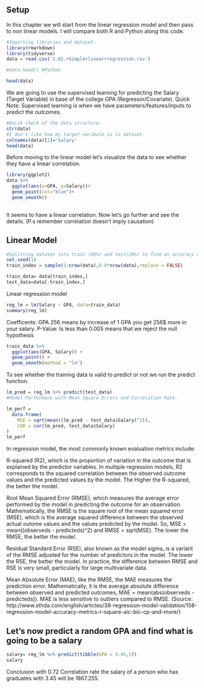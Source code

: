 ## Setup
In this chapter we will start from the linear regression model and then pass to non linear models.
I will compare both R and Python along this code.

```{r}
#Importing libraries and dataset.
library(rmarkdown)
library(tidyverse)
data = read.csv('1.01.+Simple+linear+regression.csv') 

#data.head() #Python
```
```{r}
head(data)
```

We are going to use the supervised learning for predicting the Salary (Target Variable) in base of the college GPA (Regressor/Covariate).
Quick Note: Supervised learning is when we have parameters/features/inputs to predict the outcomes.
```{r}
#Qucik check of the data structure:
str(data)
#I don't like how my target varibale is in dataset.
colnames(data)[1]='Salary'
head(data)
```
Before moving to the linear model let's visualize the data to see whether they have a linear correlation.

```{r}
library(ggplot2)
data %>% 
  ggplot(aes(x=GPA, y=Salary))+
  geom_point(col="blue")+
  geom_smooth()
  
```
It seems to have a linear correlation. Now let's go further and see the details. (P.s remember correlation doesn't imply causation)

## Linear Model

```{r}
#Splitting dataset into train (80%) and test(20%) to find an accuracy of the model.
set.seed(1)
train_index = sample(1:nrow(data),0.8*nrow(data),replace = FALSE)

train_data= data[train_index,]
test_data=data[-train_index,]
```

Linear regression model
```{r}
reg_lm = lm(Salary ~ GPA, data=train_data)
summary(reg_lm)

```
Coefficents: GPA 256 means by increase of 1 GPA you get 256$ more in your salary.
P-Value: Is less than 0.005 means that we reject the null hypothesis

```{r}
train_data %>% 
  ggplot(aes(GPA, Salary)) +
  geom_point() +
  geom_smooth(method = "lm")
```
To see whether the training data is valid to predict or not we run the predict function. 
```{r}
lm_pred = reg_lm %>% predict(test_data)
#Model Performace with Mean Square Errors and Correlation Rate.

lm_perf = 
  data.frame(
    MSE = sqrt(mean((lm_pred - test_data$Salary)^2)),
    COR = cor(lm_pred, test_data$Salary)
)
lm_perf
```
In regression model, the most commonly known evaluation metrics include:

R-squared (R2), which is the proportion of variation in the outcome that is explained by the predictor variables. In multiple regression models, R2 corresponds to the squared correlation between the observed outcome values and the predicted values by the model. The Higher the R-squared, the better the model.

Root Mean Squared Error (RMSE), which measures the average error performed by the model in predicting the outcome for an observation. Mathematically, the RMSE is the square root of the mean squared error (MSE), which is the average squared difference between the observed actual outome values and the values predicted by the model. So, MSE = mean((observeds - predicteds)^2) and RMSE = sqrt(MSE). The lower the RMSE, the better the model.

Residual Standard Error (RSE), also known as the model sigma, is a variant of the RMSE adjusted for the number of predictors in the model. The lower the RSE, the better the model. In practice, the difference between RMSE and RSE is very small, particularly for large multivariate data.

Mean Absolute Error (MAE), like the RMSE, the MAE measures the prediction error. Mathematically, it is the average absolute difference between observed and predicted outcomes, MAE = mean(abs(observeds - predicteds)). MAE is less sensitive to outliers compared to RMSE. (Source: http://www.sthda.com/english/articles/38-regression-model-validation/158-regression-model-accuracy-metrics-r-square-aic-bic-cp-and-more/)

## Let's now predict a random GPA and find what is going to be a salary

```{r}
salary= reg_lm %>% predict(tibble(GPA = 3.45,1))
salary

```

Conclusion with 0.72 Correlation rate the salary of a person who has graduates with 3.45 will be 1867.255.



